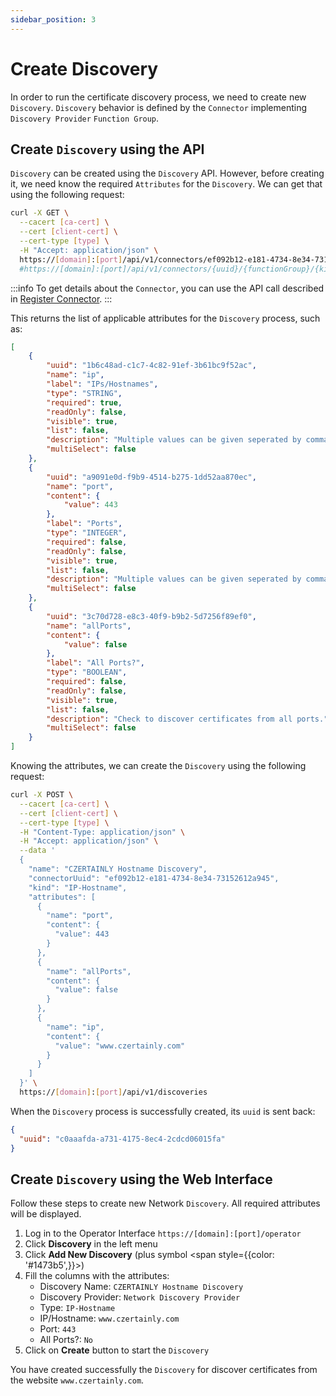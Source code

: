 ```yaml
---
sidebar_position: 3
---
```


# Create Discovery


In order to run the certificate discovery process, we need to create new `Discovery`.
`Discovery` behavior is defined by the `Connector` implementing `Discovery Provider` `Function Group`.

## Create `Discovery` using the API

`Discovery` can be created using the `Discovery` API. However, before creating it, we need know the required `Attributes` for the `Discovery`.
We can get that using the following request:

```bash
curl -X GET \
  --cacert [ca-cert] \
  --cert [client-cert] \
  --cert-type [type] \
  -H "Accept: application/json" \
  https://[domain]:[port]/api/v1/connectors/ef092b12-e181-4734-8e34-73152612a945/discoveryProvider/IP-Hostname/attributes
  #https://[domain]:[port]/api/v1/connectors/{uuid}/{functionGroup}/{kind}/attributes
```

:::info
To get details about the `Connector`, you can use the API call described in [Register Connector](register-connector.mdx).
:::

This returns the list of applicable attributes for the `Discovery` process, such as:
```json
[
    {
        "uuid": "1b6c48ad-c1c7-4c82-91ef-3b61bc9f52ac",
        "name": "ip",
        "label": "IPs/Hostnames",
        "type": "STRING",
        "required": true,
        "readOnly": false,
        "visible": true,
        "list": false,
        "description": "Multiple values can be given seperated by comma ','.",
        "multiSelect": false
    },
    {
        "uuid": "a9091e0d-f9b9-4514-b275-1dd52aa870ec",
        "name": "port",
        "content": {
            "value": 443
        },
        "label": "Ports",
        "type": "INTEGER",
        "required": false,
        "readOnly": false,
        "visible": true,
        "list": false,
        "description": "Multiple values can be given seperated by comma ','.",
        "multiSelect": false
    },
    {
        "uuid": "3c70d728-e8c3-40f9-b9b2-5d7256f89ef0",
        "name": "allPorts",
        "content": {
            "value": false
        },
        "label": "All Ports?",
        "type": "BOOLEAN",
        "required": false,
        "readOnly": false,
        "visible": true,
        "list": false,
        "description": "Check to discover certificates from all ports.",
        "multiSelect": false
    }
]
```

Knowing the attributes, we can create the `Discovery` using the following request:
```bash
curl -X POST \
  --cacert [ca-cert] \
  --cert [client-cert] \
  --cert-type [type] \
  -H "Content-Type: application/json" \
  -H "Accept: application/json" \
  --data '
  {
    "name": "CZERTAINLY Hostname Discovery",
    "connectorUuid": "ef092b12-e181-4734-8e34-73152612a945",
    "kind": "IP-Hostname",
    "attributes": [
      {
        "name": "port",
        "content": {
          "value": 443
        }
      },
      {
        "name": "allPorts",
        "content": {
          "value": false
        }
      },
      {
        "name": "ip",
        "content": {
          "value": "www.czertainly.com"
        }
      }
    ]
  }' \
  https://[domain]:[port]/api/v1/discoveries
```

When the `Discovery` process is successfully created, its `uuid` is sent back:
```json
{
  "uuid": "c0aaafda-a731-4175-8ec4-2cdcd06015fa"
}
```

## Create `Discovery` using the Web Interface

Follow these steps to create new Network `Discovery`.
All required attributes will be displayed.  

1. Log in to the Operator Interface `https://[domain]:[port]/operator`
2. Click **Discovery** in the left menu 
3. Click **Add New Discovery** (plus symbol <span style={{color: '#1473b5',}}><FontAwesomeIcon icon={faPlus} /></span>)
4. Fill the columns with the attributes:   
    - Discovery Name: `CZERTAINLY Hostname Discovery`
    - Discovery Provider: `Network Discovery Provider`
    - Type: `IP-Hostname`
    - IP/Hostname: `www.czertainly.com`
    - Port: `443`
    - All Ports?: `No`
5. Click on **Create** button to start the `Discovery`
    
You have created successfully the `Discovery` for discover certificates from the website `www.czertainly.com`.
